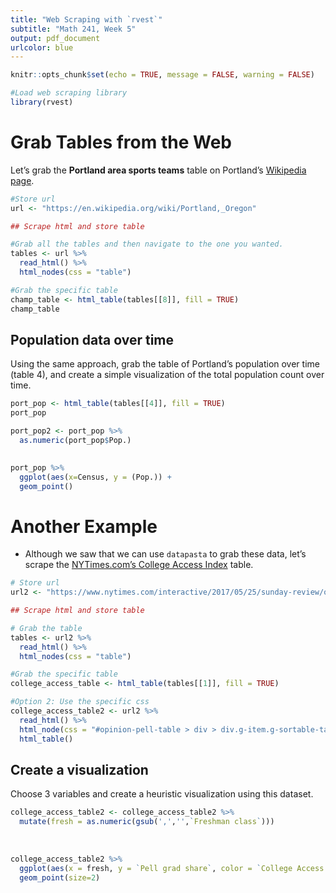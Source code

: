 ```yaml
---
title: "Web Scraping with `rvest`"
subtitle: "Math 241, Week 5"
output: pdf_document
urlcolor: blue
---
```


```r
knitr::opts_chunk$set(echo = TRUE, message = FALSE, warning = FALSE)
```

```r
#Load web scraping library
library(rvest)
```

# Grab Tables from the Web

Let's grab the **Portland area sports teams** table on Portland's [Wikipedia page](https://en.wikipedia.org/wiki/Portland,_Oregon).

```r
#Store url
url <- "https://en.wikipedia.org/wiki/Portland,_Oregon"

## Scrape html and store table

#Grab all the tables and then navigate to the one you wanted.
tables <- url %>%
  read_html() %>%
  html_nodes(css = "table")

#Grab the specific table
champ_table <- html_table(tables[[8]], fill = TRUE)
champ_table

```

## Population data over time

Using the same approach, grab the table of Portland's population over time (table 4), and create a simple visualization of the total population count over time.

```r

port_pop <- html_table(tables[[4]], fill = TRUE)
port_pop

port_pop2 <- port_pop %>% 
  as.numeric(port_pop$Pop.)
  

port_pop %>%
  ggplot(aes(x=Census, y = (Pop.)) +
  geom_point()
```````



# Another Example

* Although we saw that we can use `datapasta` to grab these data, let's scrape the [NYTimes.com's College Access Index](https://www.nytimes.com/interactive/2017/05/25/sunday-review/opinion-pell-table.html) table.

```r
# Store url
url2 <- "https://www.nytimes.com/interactive/2017/05/25/sunday-review/opinion-pell-table.html"

## Scrape html and store table

# Grab the table
tables <- url2 %>%
  read_html() %>%
  html_nodes(css = "table")

#Grab the specific table
college_access_table <- html_table(tables[[1]], fill = TRUE)

#Option 2: Use the specific css
college_access_table2 <- url2 %>%
  read_html() %>%
  html_node(css = "#opinion-pell-table > div > div.g-item.g-sortable-table > table") %>%
  html_table()
```

## Create a visualization

Choose 3 variables and create a heuristic visualization using this dataset.

```r
college_access_table2 <- college_access_table2 %>%
  mutate(fresh = as.numeric(gsub(',','',`Freshman class`)))
  
  
  
college_access_table2 %>%
  ggplot(aes(x = fresh, y = `Pell grad share`, color = `College Access Index`))+
  geom_point(size=2)
```

